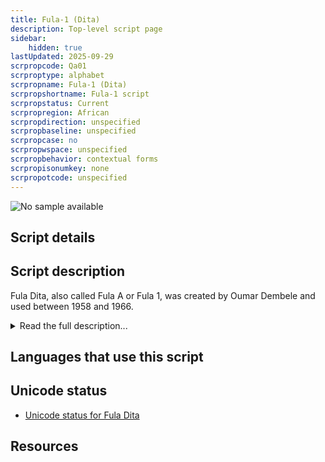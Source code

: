 ```yaml
---
title: Fula-1 (Dita)
description: Top-level script page
sidebar:
    hidden: true
lastUpdated: 2025-09-29
scrpropcode: Qa01
scrproptype: alphabet
scrpropname: Fula-1 (Dita)
scrpropshortname: Fula-1 script
scrpropstatus: Current
scrpropregion: African
scrpropdirection: unspecified
scrpropbaseline: unspecified
scrpropcase: no
scrpropwspace: unspecified
scrpropbehavior: contextual forms
scrpropisonumkey: none
scrpropotcode: unspecified
---
```



![No sample available](../images/nosample.png)



## Script details

<ScriptDetails />

## Script description

Fula Dita, also called Fula A or Fula 1, was created by Oumar Dembele and used between 1958 and 1966.

<details>
<summary>Read the full description...</summary>It is an alphabet written with thirty-one consonant letters and eight vowels. Fula Dita is one of two African scripts created for the Fula languages spoken in Mauritania, Senegal, Mali, Guinea, Burkina Faso, Niger, Nigeria, Cameroon, Gambia, Chad, Sierra Leone, Benin, Guinea-Bissau, Sudan, Central African Republic, Côte d'Ivoire, Ghana, Togo, Liberia, and Gabon. The second of these scripts is [Fula Ba](/scrlang/scripts/qa02). The Fula languages are more commonly written with the [Latin](/scrlang/scripts/latn) or [Arabic](/scrlang/scripts/arab) scripts (Ajami style) than with either of the two Fula alphabets. Of the two, Fula Dita was used more widely than Fula Ba.

_This script is not currently recognized by the [ISO 15924 standard](http://www.unicode.org/iso15924/), but is included in ScriptSource for research purposes. If you have any information on this script, please add the information to this site. Your contributions can be a great help in refining and expanding the ISO 15924 standard. The [Script Encoding Initiative](https://sei.berkeley.edu/) is working to support the inclusion of this script in the standard, and contributions here will support their efforts._
</details>

## Languages that use this script

<WsList script='Qa01' wsMax='5' />

## Unicode status

- [Unicode status for Fula Dita](/scrlang/unicode/z-fula-dita-unicode)


## Resources

<ScriptResources detailSummary='seemore' />


